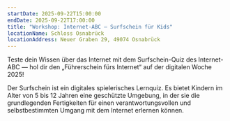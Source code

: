 ```yaml
---
startDate: 2025-09-22T15:00:00
endDate: 2025-09-22T17:00:00
title: "Workshop: Internet-ABC – Surfschein für Kids"
locationName: Schloss Osnabrück
locationAddress: Neuer Graben 29, 49074 Osnabrück 
---
```


Teste dein Wissen über das Internet mit dem Surfschein-Quiz des Internet-ABC — hol dir den „Führerschein fürs Internet“ auf der digitalen Woche 2025!

Der Surfschein ist ein digitales spielerisches Lernquiz. Es bietet Kindern im Alter von 5 bis 12 Jahren eine geschützte Umgebung,
in der sie die grundlegenden Fertigkeiten für einen verantwortungsvollen und selbstbestimmten Umgang mit dem Internet erlernen können.
